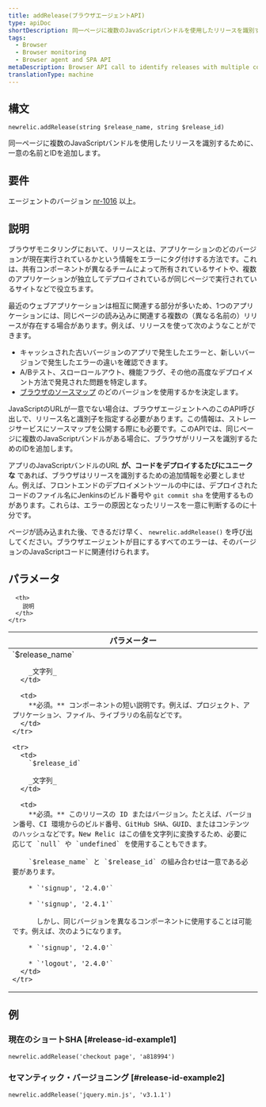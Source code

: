 ```yaml
---
title: addRelease(ブラウザエージェントAPI)
type: apiDoc
shortDescription: 同一ページに複数のJavaScriptバンドルを使用したリリースを識別するために、一意の名前とIDを追加します。
tags:
  - Browser
  - Browser monitoring
  - Browser agent and SPA API
metaDescription: Browser API call to identify releases with multiple components on the same page.
translationType: machine
---
```


## 構文

```
newrelic.addRelease(string $release_name, string $release_id)
```

同一ページに複数のJavaScriptバンドルを使用したリリースを識別するために、一意の名前とIDを追加します。

## 要件

エージェントのバージョン [nr-1016](/docs/release-notes/new-relic-browser-release-notes/browser-agent-release-notes) 以上。

## 説明

ブラウザモニタリングにおいて、リリースとは、アプリケーションのどのバージョンが現在実行されているかという情報をエラーにタグ付けする方法です。これは、共有コンポーネントが異なるチームによって所有されているサイトや、複数のアプリケーションが独立してデプロイされているが同じページで実行されているサイトなどで役立ちます。

最近のウェブアプリケーションは相互に関連する部分が多いため、1つのアプリケーションには、同じページの読み込みに関連する複数の（異なる名前の）リリースが存在する場合があります。例えば、リリースを使って次のようなことができます。

* キャッシュされた古いバージョンのアプリで発生したエラーと、新しいバージョンで発生したエラーの違いを確認できます。
* A/Bテスト、スローロールアウト、機能フラグ、その他の高度なデプロイメント方法で発見された問題を特定します。
* [ブラウザのソースマップ](/docs/new-relic-browser-source-map-support) のどのバージョンを使用するかを決定します。

JavaScriptのURLが一意でない場合は、ブラウザエージェントへのこのAPI呼び出しで、リリース名と識別子を指定する必要があります。この情報は、ストレージサービスにソースマップを公開する際にも必要です。このAPIでは、同じページに複数のJavaScriptバンドルがある場合に、ブラウザがリリースを識別するためのIDを追加します。

アプリのJavaScriptバンドルのURL **が、コードをデプロイするたびにユニークな** であれば、ブラウザはリリースを識別するための追加情報を必要としません。例えば、フロントエンドのデプロイメントツールの中には、デプロイされたコードのファイル名にJenkinsのビルド番号や `git commit sha` を使用するものがあります。これらは、エラーの原因となったリリースを一意に判断するのに十分です。

ページが読み込まれた後、できるだけ早く、 `newrelic.addRelease()` を呼び出してください。ブラウザエージェントが目にするすべてのエラーは、そのバージョンのJavaScriptコードに関連付けられます。

## パラメータ

<table>
  <thead>
    <tr>
      <th width="25%">
        パラメーター
      </th>

      <th>
        説明
      </th>
    </tr>
  </thead>

  <tbody>
    <tr>
      <td>
        `$release_name`

        _文字列_
      </td>

      <td>
        **必須。** コンポーネントの短い説明です。例えば、プロジェクト、アプリケーション、ファイル、ライブラリの名前などです。
      </td>
    </tr>

    <tr>
      <td>
        `$release_id`

        _文字列_
      </td>

      <td>
        **必須。** このリリースの ID またはバージョン。たとえば、バージョン番号、CI 環境からのビルド番号、GitHub SHA、GUID、またはコンテンツのハッシュなどです。New Relic はこの値を文字列に変換するため、必要に応じて `null` や `undefined` を使用することもできます。

        `$release_name` と `$release_id` の組み合わせは一意である必要があります。

        * `'signup', '2.4.0'`

        * `'signup', '2.4.1'`

          しかし、同じバージョンを異なるコンポーネントに使用することは可能です。例えば、次のようになります。

        * `'signup', '2.4.0'`

        * `'logout', '2.4.0'`
      </td>
    </tr>
  </tbody>
</table>

## 例

### 現在のショートSHA [#release-id-example1]

```
newrelic.addRelease('checkout page', 'a818994')
```

### セマンティック・バージョニング [#release-id-example2]

```
newrelic.addRelease('jquery.min.js', 'v3.1.1')
```